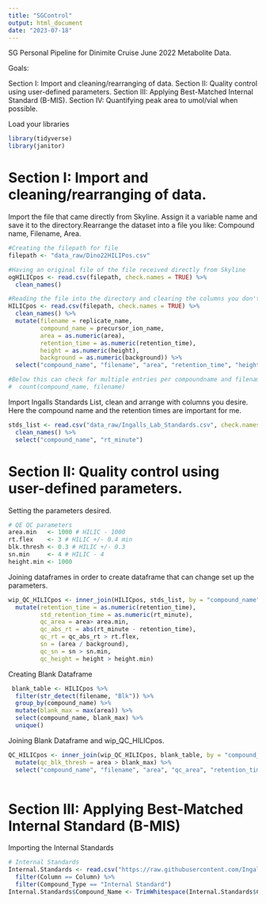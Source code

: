```yaml
---
title: "SGControl"
output: html_document
date: "2023-07-18"
---
```

SG Personal Pipeline for Dinimite Cruise June 2022 Metabolite Data.

Goals:

Section I: Import and cleaning/rearranging of data.
Section II: Quality control using user-defined parameters. 
Section III: Applying Best-Matched Internal Standard (B-MIS).
Section IV: Quantifying peak area to umol/vial when possible.


Load your libraries
```r
library(tidyverse)
library(janitor)
```

# Section I: Import and cleaning/rearranging of data.


Import the file that came directly from Skyline. Assign it a variable name and save it to the directory.Rearrange the dataset into a file you like: Compound name, Filename, Area.
```r
#Creating the filepath for file
filepath <- "data_raw/Dino22HILIPos.csv"

#Having an original file of the file received directly from Skyline
ogHILICpos <- read.csv(filepath, check.names = TRUE) %>%
  clean_names()

#Reading the file into the directory and clearing the columns you don't want
HILICpos <- read.csv(filepath, check.names = TRUE) %>%
  clean_names() %>%
  mutate(filename = replicate_name,
         compound_name = precursor_ion_name,
         area = as.numeric(area),
         retention_time = as.numeric(retention_time),
         height = as.numeric(height),
         background = as.numeric(background)) %>%
  select("compound_name", "filename", "area", "retention_time", "height", "background") 

#Below this can check for multiple entries per compoundname and filename
#  count(compound_name, filename)
```
Import Ingalls Standards List, clean and arrange with columns you desire. Here the compound name and the retention times are important for me.

```r
stds_list <- read.csv("data_raw/Ingalls_Lab_Standards.csv", check.names = TRUE) %>%
  clean_names() %>%
  select("compound_name", "rt_minute")
```


# Section II: Quality control using user-defined parameters.

Setting the parameters desired. 
```r
# QE QC parameters
area.min   <- 1000 # HILIC - 1000
rt.flex    <- 3 # HILIC +/- 0.4 min
blk.thresh <- 0.3 # HILIC +/- 0.3
sn.min     <- 4 # HILIC - 4
height.min <- 1000
```

Joining dataframes in order to create dataframe that can change set up the parameters. 
```r
wip_QC_HILICpos <- inner_join(HILICpos, stds_list, by = "compound_name") %>%
  mutate(retention_time = as.numeric(retention_time),
         std_retention_time = as.numeric(rt_minute),
         qc_area = area> area.min,
         qc_abs_rt = abs(rt_minute - retention_time),
         qc_rt = qc_abs_rt > rt.flex,
         sn = (area / background),
         qc_sn = sn > sn.min,
         qc_height = height > height.min)
```

Creating Blank Dataframe
```r
 blank_table <- HILICpos %>%
  filter(str_detect(filename, "Blk")) %>%
  group_by(compound_name) %>%
  mutate(blank_max = max(area)) %>%
  select(compound_name, blank_max) %>%
  unique()
```

Joining Blank Dataframe and wip_QC_HILICpos.
```r
QC_HILICpos <- inner_join(wip_QC_HILICpos, blank_table, by = "compound_name") %>%
  mutate(qc_blk_thresh = area > blank_max) %>%
  select("compound_name", "filename", "area", "qc_area", "retention_time","qc_rt", "height","qc_height", "sn", "qc_sn", "qc_blk_thresh", "background")
  
```

# Section III: Applying Best-Matched Internal Standard (B-MIS)


Importing the Internal Standards
```r
# Internal Standards
Internal.Standards <- read.csv("https://raw.githubusercontent.com/IngallsLabUW/Ingalls_Standards/master/Ingalls_Lab_Standards.csv", header = TRUE) %>%
  filter(Column == Column) %>%
  filter(Compound_Type == "Internal Standard")
Internal.Standards$Compound_Name <- TrimWhitespace(Internal.Standards$Compound_Name)
```

